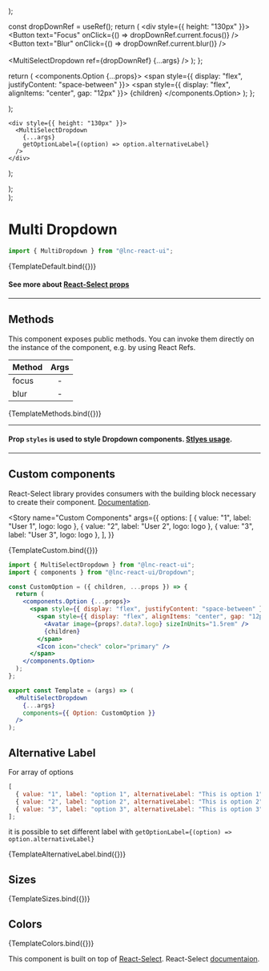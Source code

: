 
<Meta title="Inputs/Multi Select Dropdown" component={MultiSelectDropdown} />

  <div style={{ height: "130px" }}>
    <MultiSelectDropdown {...args} />
  </div>
);

  const dropDownRef = useRef();
  return (
    <div style={{ height: "130px" }}>
      <Button text="Focus" onClick={() => dropDownRef.current.focus()} />
      &nbsp;&nbsp;
      <Button text="Blur" onClick={() => dropDownRef.current.blur()} />
      <br /><br />
      <MultiSelectDropdown ref={dropDownRef} {...args} />
    </div>
  );
};

  return (
    <components.Option {...props}>
      <span style={{ display: "flex", justifyContent: "space-between" }}>
        <span style={{ display: "flex", alignItems: "center", gap: "12px" }}>
          <Avatar image={props?.data?.logo} sizeInUnits="1.5rem" />
          {children}
        </span>
        <Icon icon="check" color="primary" />
      </span>
    </components.Option>
  );
};

  <div style={{ height: "130px" }}>
    <MultiSelectDropdown
      {...args}
      components={{ Option: CustomOption }}
    />
  </div>
);

    <div style={{ height: "130px" }}>
      <MultiSelectDropdown
        {...args}
        getOptionLabel={(option) => option.alternativeLabel}
      />
    </div>
  );

  <div style={{ display: "flex", flexDirection: "column", gap: "12px" }}>
    <MultiSelectDropdown {...args} size="small" />
    <MultiSelectDropdown {...args} size="medium" />
    <MultiSelectDropdown {...args} size="large" />
  </div>
);

  <div style={{ display: "flex", flexDirection: "column", gap: "12px" }}>
    <MultiSelectDropdown {...args} color="primary" />
    <MultiSelectDropdown {...args} color="secondary" />
    <MultiSelectDropdown {...args} color="success" />
    <MultiSelectDropdown {...args} color="warning" />
    <MultiSelectDropdown {...args} color="danger" />
    <MultiSelectDropdown {...args} color="information" />
    <MultiSelectDropdown {...args} color="neutral" />
  </div>
);

# Multi Dropdown

```jsx
import { MultiDropdown } from "@lnc-react-ui";
```

<Canvas>
  <Story
    name="Default"
    args={{
      options: [
        { value: "1", label: "option 1" },
        { value: "2", label: "option 2" },
        { value: "3", label: "option 3" },
      ],
    }}
  >
    {TemplateDefault.bind({})}
  </Story>
</Canvas>

<ArgsTable story="Default" />

#### See more about [React-Select props](https://react-select.com/props#select-props)

---

## Methods

This component exposes public methods. You can invoke them directly on the instance of the component, e.g. by using React Refs.

| Method | Args |
| ------ | :--: |
| focus  |  -   |
| blur   |  -   |

<Canvas>
  <Story
    name="Exposed Methods"
    args={{
      options: [
        { value: "1", label: "option 1" },
        { value: "2", label: "option 2" },
        { value: "3", label: "option 3" },
      ],
    }}
  >
    {TemplateMethods.bind({})}
  </Story>
</Canvas>

---

#### Prop `styles` is used to style Dropdown components. [Stlyes usage](https://react-select.com/styles).

---

## Custom components

React-Select library provides consumers with the building block necessary to create their component. [Documentation](https://react-select.com/components).

<Story
  name="Custom Components"
  args={{
    options: [
      { value: "1", label: "User 1", logo: logo },
      { value: "2", label: "User 2", logo: logo },
      { value: "3", label: "User 3", logo: logo },
    ],
  }}
>
  {TemplateCustom.bind({})}
</Story>

```jsx
import { MultiSelectDropdown } from "@lnc-react-ui";
import { components } from "@lnc-react-ui/Dropdown";

const CustomOption = ({ children, ...props }) => {
  return (
    <components.Option {...props}>
      <span style={{ display: "flex", justifyContent: "space-between" }}>
        <span style={{ display: "flex", alignItems: "center", gap: "12px" }}>
          <Avatar image={props?.data?.logo} sizeInUnits="1.5rem" />
          {children}
        </span>
        <Icon icon="check" color="primary" />
      </span>
    </components.Option>
  );
};

export const Template = (args) => (
  <MultiSelectDropdown
    {...args}
    components={{ Option: CustomOption }}
  />
);
```

## Alternative Label

For array of options
```jsx
[
  { value: "1", label: "option 1", alternativeLabel: "This is option 1" },
  { value: "2", label: "option 2", alternativeLabel: "This is option 2" },
  { value: "3", label: "option 3", alternativeLabel: "This is option 3" },
];
``` 
it is possible to set different label with `getOptionLabel={(option) => option.alternativeLabel}`

<Canvas>
  <Story
    name="Alternative Label"
    args={{
      options: [
        { value: "1", label: "option 1", alternativeLabel: "This is option 1" },
        { value: "2", label: "option 2", alternativeLabel: "This is option 2" },
        { value: "3", label: "option 3", alternativeLabel: "This is option 3" },
      ],
    }}
  >
    {TemplateAlternativeLabel.bind({})}
  </Story>
</Canvas>

## Sizes

<Canvas>
  <Story
    name="Sizes"
    args={{
      options: [
        { value: "1", label: "option 1"},
        { value: "2", label: "option 2"},
        { value: "3", label: "option 3"},
      ],
    }}
  >
    {TemplateSizes.bind({})}
  </Story>
</Canvas>

## Colors

<Canvas>
  <Story
    name="Colors"
    args={{
      options: [
        { value: "1", label: "option 1"},
        { value: "2", label: "option 2"},
        { value: "3", label: "option 3"},
      ],
    }}
  >
    {TemplateColors.bind({})}
  </Story>
</Canvas>

This component is built on top of [React-Select](https://www.npmjs.com/package/react-select). React-Select [documentaion](https://react-select.com/home).